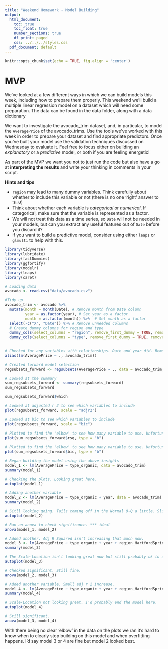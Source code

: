 ```yaml
---
title: "Weekend Homework - Model Building"
output:
  html_document:
    toc: true
    toc_float: true
    number_sections: true
    df_print: paged
    css: ../../../styles.css
  pdf_document: default
---
```


```r
knitr::opts_chunk$set(echo = TRUE, fig.align = 'center')
```

# MVP

We've looked at a few different ways in which we can build models this week, including how to prepare them properly. This weekend we'll build a multiple linear regression model on a dataset which will need some preparation. The data can be found in the data folder, along with a data dictionary

We want to investigate the avocado_trim dataset, and, in particular, to model the `AveragePrice` of the avocado_trims. Use the tools we've worked with this week in order to prepare your dataset and find appropriate predictors. Once you've built your model use the validation techniques discussed on Wednesday to evaluate it. Feel free to focus either on building an *explanatory* or a *predictive* model, or both if you are feeling energetic!

As part of the MVP we want you not to just run the code but also have a go at **interpreting the results** and write your thinking in comments in your script.

**Hints and tips**

* `region` may lead to many dummy variables. Think carefully about whether to include this variable or not (there is no one 'right' answer to this!)
* Think about whether each variable is *categorical* or *numerical*. If categorical, make sure that the variable is represented as a factor.
* We will not treat this data as a time series, so `Date` will not be needed in your models, but can you extract any useful features out of `Date` before you discard it?
* If you want to build a predictive model, consider using either `leaps` or `glmulti` to help with this.

```r
library(tidyverse)
library(lubridate)
library(fastDummies)
library(ggfortify)
library(modelr)
library(leaps)
library(caret)
```

```r
# Loading data
avocado <- read.csv("data/avocado.csv") 

#Tidy up
avocado_trim <- avocado %>% 
  mutate(month = month(Date), # Remove month from Date column
         year = as.factor(year), # Set year as a factor
         month = as.factor(month)) %>%  # Set month as a factor
  select(-c("X", "Date")) %>% # Remove unneeded columns
  # Create dummy columns for region and type 
  dummy_cols(select_columns = "region", remove_first_dummy = TRUE, remove_selected_columns = TRUE) %>% 
  dummy_cols(select_columns = "type", remove_first_dummy = TRUE, remove_selected_columns = TRUE) 
  
```

```r
# Checked for any variables with relationships. Date and year did. Removed month from Date then removed Date (above)
alias(lm(AveragePrice ~ ., avocado_trim))
```

```r
# Created forward model selection
regsubsets_forward <- regsubsets(AveragePrice ~ ., data = avocado_trim, nvmax = 20, method = "forward")
```

```r
# Looked at the summary
sum_regsubsets_forward <- summary(regsubsets_forward)
sum_regsubsets_forward
```

```r
sum_regsubsets_forward$which
```

```r
# Looked at adjusted r 2 to see which variables to include
plot(regsubsets_forward, scale = "adjr2")
```

```r
# Looked at bic to see which variables to include
plot(regsubsets_forward, scale = "bic")
```

```r
# Plotted to find the 'elbow' to see how many variable to use. Unfortunately isn't a clear one in this data
plot(sum_regsubsets_forward$rsq, type = "b")
```

```r
# Plotted to find the 'elbow' to see how many variable to use. Unfortunately isn't a clear one in this data
plot(sum_regsubsets_forward$bic, type = "b")
```

```r
# Began building the model using the above insights
model_1 <- lm(AveragePrice ~ type_organic, data = avocado_trim)
summary(model_1)
```

```r
# Checking the plots. Looking great here.
autoplot(model_1)
```

```r
# Adding another variable
model_2 <- lm(AveragePrice ~ type_organic + year, data = avocado_trim)
summary(model_2)
```

```r
# Sitll looking going. Tails coming off in the Normal Q-Q a little. Slight bend in the Scale-Location line. Still looing great. 
autoplot(model_2)
```

```r
# Ran an anova to check significance. *** ideal
anova(model_1, model_2)
```

```r
# Added another. Adj R Squared isn't increasing that much now. 
model_3 <- lm(AveragePrice ~ type_organic + year + region_HartfordSpringfield, data = avocado_trim)
summary(model_3)
```

```r
# The Scale-Location isn't looking great now but still probably ok to use.
autoplot(model_3)
```

```r
# Checked significant. Still fine.
anova(model_2, model_3)
```

```r
# Added another variable. Small adj r 2 increase.
model_4 <- lm(AveragePrice ~ type_organic + year + region_HartfordSpringfield + region_SanFrancisco, data = avocado_trim)
summary(model_4)
```

```r
# Scale-Location not looking great. I'd probably end the model here.
autoplot(model_4)
```

```r
# Still significant.
anova(model_3, model_4)
```

With there being no clear 'elbow' in the data on the plots we ran it's hard to know when to clearly stop building on this model and when overfitting happens. I'd say model 3 or 4 are fine but model 2 looked best. 
